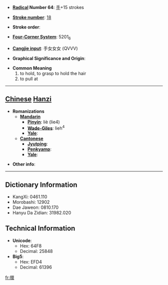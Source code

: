 * '''[[Wiktionary:Chinese radical index| Radical]] Number 64''': [[Wiktionary:Chinese radical index 手|手]]+15 strokes

* '''[[Wiktionary:Chinese total strokes index|Stroke number]]''': [[Wiktionary:Chinese total strokes index 18|18]]

* '''Stroke order''': 

* '''[[Wiktionary:Chinese four corner index|Four-Corner System]]''': 5201<sub>6</sub>

* '''[[Wiktionary:Chinese Cangjie index|Cangjie input]]''': 手女女女 (QVVV)

* '''Graphical Significance and Origin''': 

* '''Common Meaning'''
*#to hold, to grasp to hold the hair
*# to pull at


----

== [[Chinese]] [[Hanzi]] ==

* '''Romanizations'''
** '''[[Mandarin]]'''
*** '''[[Pinyin]]''': liè (lie4)
*** '''[[Wade-Giles]]''': lieh<sup>4</sup>
*** '''[[Yale]]''': 
** '''[[Cantonese]]'''
*** '''[[Jyutping]]''':
*** '''[[Penkyamp]]''': 
*** '''[[Yale]]''': 

* '''Other info''': 

----

== Dictionary Information ==

* KangXi: 0461.110
* Morobashi: 12902
* Dae Jaweon: 0810.170
* Hanyu Da Zidian: 31982.020

== Technical Information ==

* '''Unicode''':
** Hex: 64F8
** Decimal: 25848
* '''Big5''':
** Hex: EFD4
** Decimal: 61396

[[fr:擸]]